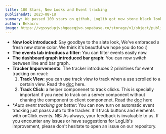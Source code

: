 ```yaml
---
title: 100 Stars, New Looks and Event tracking
publishedAt: 2023-08-18
summary: We passed 100 stars on github, Loglib got new stone black look, events tab got love, event tracking primitaives added to the tracker and more...
author: Bekacru
image: https://vgssydupjvshgeeeqjvo.supabase.co/storage/v1/object/public/images/aug-18-2023.png
---
```


- **New look introduced**: Say goodbye to the slate look, We've embraced a fresh new stone color. We think it's beautful we hope you do too :)
- **The events tab introducs a filter**: You can filter events easily now. 
- **The dashboard graph introduced bar graph**: You can now switch between line and bar graph.
- **Tracker Imporvements**: The tracker introduces 2 primitives for event tracking on react:
    1. **Track View**: you can use track view to track when a use scrolled to a certain view. Read the [doc](/docs/advanced/track-view) here.
    2. **Track Click**: a helper componenet to track clicks. This is specially important if you need to track on a server component without chaning the component to client componenet. Read the [doc](/docs/advanced/track-click) here
- **Auto event tracking got better*: You can now turn on automatic event tracking just paass auto to the tracker. It'll track buttons and elements with onClick events. 
NB: As always, your feedback is invaluable to us. If you encounter any issues or have suggestions for LogLib's improvement, please don't hesitate to open an issue on our repository.